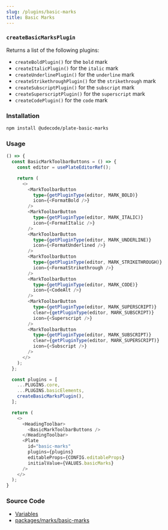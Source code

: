 ```yaml
---
slug: /plugins/basic-marks
title: Basic Marks
---
```


### `createBasicMarksPlugin`

Returns a list of the following plugins:
- `createBoldPlugin()` for the `bold` mark
- `createItalicPlugin()` for the `italic` mark
- `createUnderlinePlugin()` for the `underline` mark
- `createStrikethroughPlugin()` for the `strikethrough` mark
- `createSubscriptPlugin()` for the `subscript` mark
- `createSuperscriptPlugin()` for the `superscript` mark
- `createCodePlugin()` for the `code` mark

### Installation

```bash npm2yarn
npm install @udecode/plate-basic-marks
```

### Usage

```ts live
() => {
  const BasicMarkToolbarButtons = () => {
    const editor = usePlateEditorRef();

    return (
      <>
        <MarkToolbarButton
          type={getPluginType(editor, MARK_BOLD)}
          icon={<FormatBold />}
        />
        <MarkToolbarButton
          type={getPluginType(editor, MARK_ITALIC)}
          icon={<FormatItalic />}
        />
        <MarkToolbarButton
          type={getPluginType(editor, MARK_UNDERLINE)}
          icon={<FormatUnderlined />}
        />
        <MarkToolbarButton
          type={getPluginType(editor, MARK_STRIKETHROUGH)}
          icon={<FormatStrikethrough />}
        />
        <MarkToolbarButton
          type={getPluginType(editor, MARK_CODE)}
          icon={<CodeAlt />}
        />
        <MarkToolbarButton
          type={getPluginType(editor, MARK_SUPERSCRIPT)}
          clear={getPluginType(editor, MARK_SUBSCRIPT)}
          icon={<Superscript />}
        />
        <MarkToolbarButton
          type={getPluginType(editor, MARK_SUBSCRIPT)}
          clear={getPluginType(editor, MARK_SUPERSCRIPT)}
          icon={<Subscript />}
        />
      </>
    );
  };

  const plugins = [
    ...PLUGINS.core,
    ...PLUGINS.basicElements,
    createBasicMarksPlugin(),
  ];

  return (
    <>
      <HeadingToolbar>
        <BasicMarkToolbarButtons />
      </HeadingToolbar>
      <Plate
        id="basic-marks"
        plugins={plugins}
        editableProps={CONFIG.editableProps}
        initialValue={VALUES.basicMarks}
      />
    </>
  );
}
```

### Source Code

- [Variables](https://github.com/udecode/plate/blob/main/docs/src/live/live.tsx)
- [packages/marks/basic-marks](https://github.com/udecode/plate/tree/main/packages/marks/basic-marks/src)
